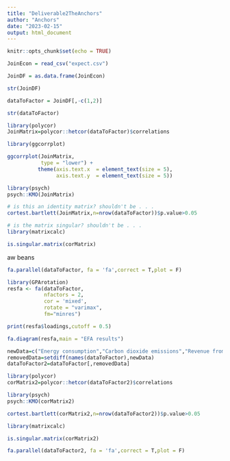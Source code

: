 ```yaml
---
title: "Deliverable2TheAnchors"
author: "Anchors"
date: "2023-02-15"
output: html_document
---
```


```r
knitr::opts_chunk$set(echo = TRUE)
```

```r
JoinEcon = read_csv("expect.csv")

JoinDF = as.data.frame(JoinEcon)
```

```r
str(JoinDF)
```

```r

dataToFactor = JoinDF[,-c(1,2)]

str(dataToFactor)
```

```r
library(polycor)
JoinMatrix=polycor::hetcor(dataToFactor)$correlations
```

```r
library(ggcorrplot)

ggcorrplot(JoinMatrix,
           type = "lower") + 
          theme(axis.text.x  = element_text(size = 5),
                axis.text.y  = element_text(size = 5))
```

```r
library(psych)
psych::KMO(JoinMatrix) 
```
```r
# is this an identity matrix? shouldn't be . . .
cortest.bartlett(JoinMatrix,n=nrow(dataToFactor))$p.value>0.05
```
```r
# is the matrix singular? shouldn't be . . .
library(matrixcalc)

is.singular.matrix(corMatrix)
```
aw beans

```r
fa.parallel(dataToFactor, fa = 'fa',correct = T,plot = F)
```
```r
library(GPArotation)
resfa <- fa(dataToFactor,
            nfactors = 2,
            cor = 'mixed',
            rotate = "varimax",
            fm="minres")
```
```r
print(resfa$loadings,cutoff = 0.5)
```
```r
fa.diagram(resfa,main = "EFA results")
```
```r
newData=c("Energy consumption","Carbon dioxide emissions","Revenue from coal")
removedData=setdiff(names(dataToFactor),newData)
dataToFactor2=dataToFactor[,removedData]
```

```r
library(polycor)
corMatrix2=polycor::hetcor(dataToFactor2)$correlations
```

```r
library(psych)
psych::KMO(corMatrix2) 
```
```r
cortest.bartlett(corMatrix2,n=nrow(dataToFactor2))$p.value>0.05
```

```r
library(matrixcalc)

is.singular.matrix(corMatrix2)
```
```r
fa.parallel(dataToFactor2, fa = 'fa',correct = T,plot = F)
```

